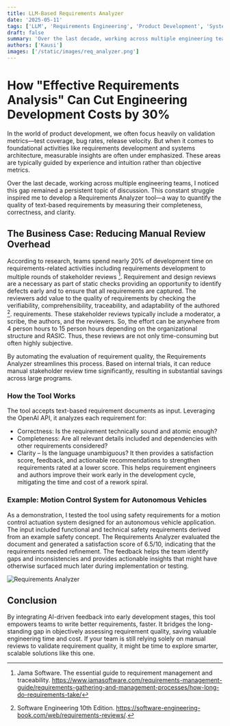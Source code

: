 ```yaml
---
title: LLM-Based Requirements Analyzer
date: '2025-05-11'
tags: ['LLM', 'Requirements Engineering', 'Product Development', 'Systems Engineering']
draft: false
summary: 'Over the last decade, working across multiple engineering teams, I noticed that the gap between requirements engineering and development teams remained a persistent topic of discussion - increasing the development costs for product development organizations. This inspired me to develop a Requirements Analyzer tool—a way to objectively assess the quality of text-based requirements by measuring their completeness, correctness, and clarity.'
authors: ['Kausi']
images: ['/static/images/req_analyzer.png']
---
```


# How "Effective Requirements Analysis" Can Cut Engineering Development Costs by 30%
In the world of product development, we often focus heavily on validation metrics—test coverage, bug rates, release velocity. But when it comes to foundational activities like requirements development and systems architecture, measurable insights are often under emphasized. These areas are typically guided by experience and intuition rather than objective metrics.

Over the last decade, working across multiple engineering teams, I noticed this gap remained a persistent topic of discussion. This constant struggle inspired me to develop a Requirements Analyzer tool—a way to quantify the quality of text-based requirements by measuring their completeness, correctness, and clarity.
## The Business Case: Reducing Manual Review Overhead
According to research, teams spend nearly 20% of development time on requirements-related activities including requirements development to multiple rounds of stakeholder reviews [^1]. Requirement and design reviews are a necessary as part of static checks providing an opportunity to identify defects early and to ensure that all requirements are captured. The reviewers add value to the quality of requirements by checking the verifiability, comprehensibility, traceability, and adaptability of the authored [^2]. requirements. These stakeholder reviews typically include a moderator, a scribe, the authors, and the reviewers. So, the effort can be anywhere from 4 person hours to 15 person hours depending on the organizational structure and RASIC. Thus, these reviews are not only time-consuming but often highly subjective.  

By automating the evaluation of requirement quality, the Requirements Analyzer streamlines this process. Based on internal trials, it can reduce manual stakeholder review time significantly, resulting in substantial savings across large programs.
### How the Tool Works
The tool accepts text-based requirement documents as input. Leveraging the OpenAI API, it analyzes each requirement for:
  - Correctness: Is the requirement technically sound and atomic enough?
  - Completeness: Are all relevant details included and dependencies with other requirements considered?
  - Clarity – Is the language unambiguous?
It then provides a satisfaction score, feedback, and actionable recommendations to strengthen requirements rated at a lower score. This helps requirement engineers and authors improve their work early in the development cycle, mitigating the time and cost of a rework spiral.
### Example: Motion Control System for Autonomous Vehicles
As a demonstration, I tested the tool using safety requirements for a motion control actuation system designed for an autonomous vehicle application. The input included functional and technical safety requirements derived from an example safety concept. The Requirements Analyzer evaluated the document and generated a satisfaction score of 6.5/10, indicating that the requirements needed refinement. The feedback helps the team identify gaps and inconsistencies and provides actionable insights that might have otherwise surfaced much later during implementation or testing.

<ExcelClient />

<div style={{ height: '500px', overflowY: 'auto' }}>
  <Image src="/static/images/req_analyzer.png" alt="Requirements Analyzer" style={{ maxHeight: '100%', width: 'auto' }} />
</div>

## Conclusion
By integrating AI-driven feedback into early development stages, this tool empowers teams to write better requirements, faster. It bridges the long-standing gap in objectively assessing requirement quality, saving valuable engineering time and cost.
If your team is still relying solely on manual reviews to validate requirement quality, it might be time to explore smarter, scalable solutions like this one.
[^1]: Jama Software. The essential guide to requirement management and traceability. https://www.jamasoftware.com/requirements-management-guide/requirements-gathering-and-management-processes/how-long-do-requirements-take/
[^2]: Software Engineering 10th Edition. https://software-engineering-book.com/web/requirements-reviews/. 
